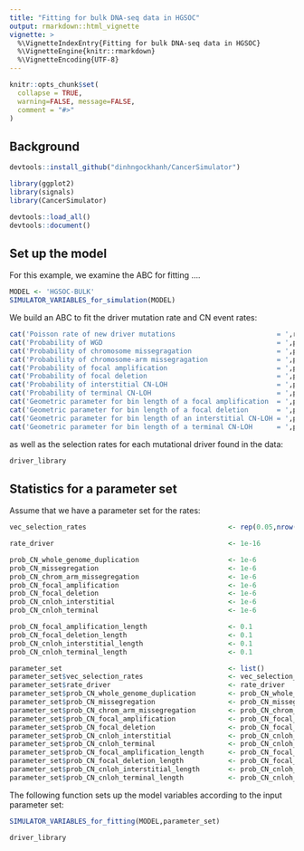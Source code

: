 ```yaml
---
title: "Fitting for bulk DNA-seq data in HGSOC"
output: rmarkdown::html_vignette
vignette: >
  %\VignetteIndexEntry{Fitting for bulk DNA-seq data in HGSOC}
  %\VignetteEngine{knitr::rmarkdown}
  %\VignetteEncoding{UTF-8}
---
```


```r
knitr::opts_chunk$set(
  collapse = TRUE,
  warning=FALSE, message=FALSE,
  comment = "#>"
)
```










## Background
```r
devtools::install_github("dinhngockhanh/CancerSimulator")

library(ggplot2)
library(signals)
library(CancerSimulator)

devtools::load_all()
devtools::document()
```










## Set up the model
For this example, we examine the ABC for fitting ....

```r
MODEL <- 'HGSOC-BULK'
SIMULATOR_VARIABLES_for_simulation(MODEL)
```

We build an ABC to fit the driver mutation rate and CN event rates:

```r
cat('Poisson rate of new driver mutations                         = ',rate_driver,'\n')
cat('Probability of WGD                                           = ',prob_CN_whole_genome_duplication,'\n')
cat('Probability of chromosome missegragation                     = ',prob_CN_missegregation,'\n')
cat('Probability of chromosome-arm missegragation                 = ',prob_CN_chrom_arm_missegregation,'\n')
cat('Probability of focal amplification                           = ',prob_CN_focal_amplification,'\n')
cat('Probability of focal deletion                                = ',prob_CN_focal_deletion,'\n')
cat('Probability of interstitial CN-LOH                           = ',prob_CN_cnloh_interstitial,'\n')
cat('Probability of terminal CN-LOH                               = ',prob_CN_cnloh_terminal,'\n')
cat('Geometric parameter for bin length of a focal amplification  = ',prob_CN_focal_amplification_length,'\n')
cat('Geometric parameter for bin length of a focal deletion       = ',prob_CN_focal_deletion_length,'\n')
cat('Geometric parameter for bin length of an interstitial CN-LOH = ',prob_CN_cnloh_interstitial_length,'\n')
cat('Geometric parameter for bin length of a terminal CN-LOH      = ',prob_CN_cnloh_terminal_length,'\n')
```

as well as the selection rates for each mutational driver found in the data:

```r
driver_library
```










## Statistics for a parameter set
Assume that we have a parameter set for the rates:
```r
vec_selection_rates                                   <- rep(0.05,nrow(driver_library))

rate_driver                                           <- 1e-16

prob_CN_whole_genome_duplication                      <- 1e-6
prob_CN_missegregation                                <- 1e-6
prob_CN_chrom_arm_missegregation                      <- 1e-6
prob_CN_focal_amplification                           <- 1e-6
prob_CN_focal_deletion                                <- 1e-6
prob_CN_cnloh_interstitial                            <- 1e-6
prob_CN_cnloh_terminal                                <- 1e-6

prob_CN_focal_amplification_length                    <- 0.1
prob_CN_focal_deletion_length                         <- 0.1
prob_CN_cnloh_interstitial_length                     <- 0.1
prob_CN_cnloh_terminal_length                         <- 0.1

parameter_set                                         <- list()
parameter_set$vec_selection_rates                     <- vec_selection_rates
parameter_set$rate_driver                             <- rate_driver
parameter_set$prob_CN_whole_genome_duplication        <- prob_CN_whole_genome_duplication
parameter_set$prob_CN_missegregation                  <- prob_CN_missegregation
parameter_set$prob_CN_chrom_arm_missegregation        <- prob_CN_chrom_arm_missegregation
parameter_set$prob_CN_focal_amplification             <- prob_CN_focal_amplification
parameter_set$prob_CN_focal_deletion                  <- prob_CN_focal_deletion
parameter_set$prob_CN_cnloh_interstitial              <- prob_CN_cnloh_interstitial
parameter_set$prob_CN_cnloh_terminal                  <- prob_CN_cnloh_terminal
parameter_set$prob_CN_focal_amplification_length      <- prob_CN_focal_amplification_length
parameter_set$prob_CN_focal_deletion_length           <- prob_CN_focal_deletion_length
parameter_set$prob_CN_cnloh_interstitial_length       <- prob_CN_cnloh_interstitial_length
parameter_set$prob_CN_cnloh_terminal_length           <- prob_CN_cnloh_terminal_length
```

The following function sets up the model variables according to the input parameter set:

```r
SIMULATOR_VARIABLES_for_fitting(MODEL,parameter_set)
```

```r
driver_library
```
